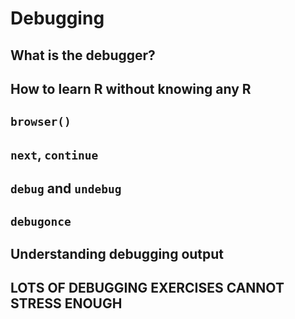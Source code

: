 # Debugging

## What is the debugger?
## How to learn R without knowing any R
## `browser()`
## `next`, `continue`
## `debug` and `undebug`
## `debugonce`
## Understanding debugging output
## LOTS OF DEBUGGING EXERCISES CANNOT STRESS ENOUGH
